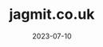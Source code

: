 ---
title: "jagmit.co.uk"
date: "2023-07-10"
description: "The portfolio website as well as blog built on astro framework as well as an experimentation platform."
repo: "https://github.com/jagmitg/jagmit.co.uk"
tags: [MDX, Astro, TypeScript, JavaScript, Shell]
draft: false
---